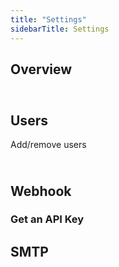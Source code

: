 ```yaml
---
title: "Settings"
sidebarTitle: Settings
---
```


## Overview
<Frame
    width="100"
  height="200">
  <img height="10" src="/images/settings.png" />
</Frame>

## Users
Add/remove users

<Frame
    width="100"
  height="200">
  <img height="10" src="/images/settings_users.png" />
</Frame>

## Webhook

### Get an API Key

## SMTP
